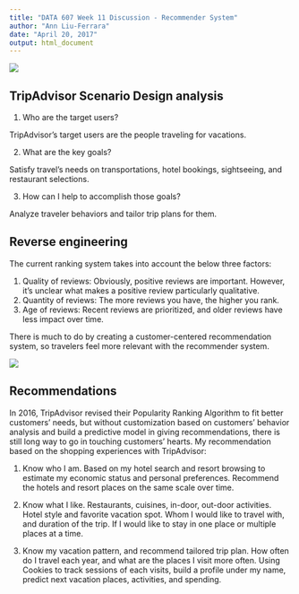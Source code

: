 ---
title: "DATA 607 Week 11 Discussion - Recommender System"
author: "Ann Liu-Ferrara"
date: "April 20, 2017"
output: html_document
---
![](core.png)


## TripAdvisor  Scenario Design analysis

1) Who are the target users?

TripAdvisor's target users are the people traveling for vacations.

2) What are the key goals?

Satisfy travel's needs on transportations, hotel bookings, sightseeing, and restaurant selections.

3) How can I help to accomplish those goals? 

Analyze traveler behaviors and tailor trip plans for them.

## Reverse engineering

The current ranking system takes into account the below three factors: 

1. Quality of reviews: Obviously, positive reviews are important. However, it's unclear what makes a positive review particularly qualitative.
2. Quantity of reviews: The more reviews you have, the higher you rank.
3. Age of reviews: Recent reviews are prioritized, and older reviews have less impact over time.

There is much to do by creating a customer-centered recommendation system, so travelers feel more relevant with the recommender system.


![](tripadvisor-popularity-index-algorithm-update.jpg)


## Recommendations

In 2016, TripAdvisor revised their Popularity Ranking Algorithm to fit better customers' needs, but without customization based on customers' behavior analysis and build a predictive model in giving recommendations, there is still long way to go in touching customers' hearts. My recommendation based on the shopping experiences with TripAdvisor:

1. Know who I am. Based on my hotel search and resort browsing to estimate my economic status and personal preferences. Recommend the hotels and resort places on the same scale over time.

2. Know what I like. Restaurants, cuisines, in-door, out-door activities. Hotel style and favorite vacation spot. Whom I would like to travel with, and duration of the trip. If I would like to stay in one place or multiple places at a time.

3. Know my vacation pattern, and recommend tailored trip plan. How often do I travel each year, and what are the places I visit more often. Using Cookies to track sessions of each visits, build a profile under my name, predict next vacation places, activities, and spending.

